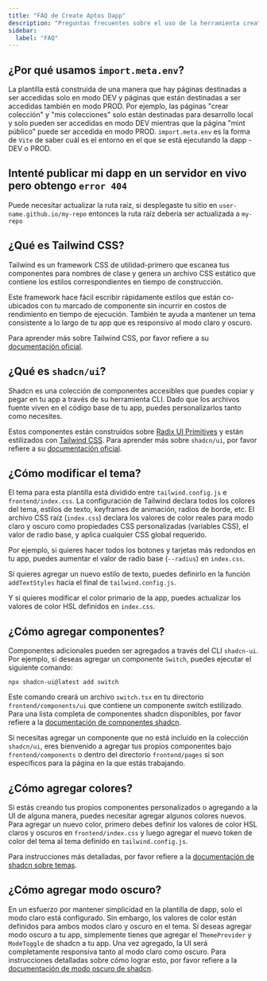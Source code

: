 ```yaml
---
title: "FAQ de Create Aptos Dapp"
description: "Preguntas frecuentes sobre el uso de la herramienta create-aptos-dapp y sus plantillas"
sidebar:
  label: "FAQ"
---
```


## ¿Por qué usamos `import.meta.env`?

La plantilla está construida de una manera que hay páginas destinadas a ser accedidas solo en modo DEV y páginas que están destinadas a ser accedidas también en modo PROD. Por ejemplo, las páginas "crear colección" y "mis colecciones" solo están destinadas para desarrollo local y solo pueden ser accedidas en modo DEV mientras que la página "mint público" puede ser accedida en modo PROD. `import.meta.env` es la forma de `Vite` de saber cuál es el entorno en el que se está ejecutando la dapp - DEV o PROD.

## Intenté publicar mi dapp en un servidor en vivo pero obtengo `error 404`

Puede necesitar actualizar la ruta raíz, si desplegaste tu sitio en `user-name.github.io/my-repo` entonces la ruta raíz debería ser actualizada a `my-repo`

## ¿Qué es Tailwind CSS?

Tailwind es un framework CSS de utilidad-primero que escanea tus componentes para nombres de clase y genera un archivo CSS estático que contiene los estilos correspondientes en tiempo de construcción.

Este framework hace fácil escribir rápidamente estilos que están co-ubicados con tu marcado de componente sin incurrir en costos de rendimiento en tiempo de ejecución. También te ayuda a mantener un tema consistente a lo largo de tu app que es responsivo al modo claro y oscuro.

Para aprender más sobre Tailwind CSS, por favor refiere a su [documentación oficial](https://tailwindcss.com/docs/utility-first).

## ¿Qué es `shadcn/ui`?

Shadcn es una colección de componentes accesibles que puedes copiar y pegar en tu app a través de su herramienta CLI. Dado que los archivos fuente viven en el código base de tu app, puedes personalizarlos tanto como necesites.

Estos componentes están construidos sobre [Radix UI Primitives](https://www.radix-ui.com/primitives) y están estilizados con [Tailwind CSS](https://tailwindcss.com/). Para aprender más sobre `shadcn/ui`, por favor refiere a su [documentación oficial](https://ui.shadcn.com/docs).

## ¿Cómo modificar el tema?

El tema para esta plantilla está dividido entre `tailwind.config.js` e `frontend/index.css`. La configuración de Tailwind declara todos los colores del tema, estilos de texto, keyframes de animación, radios de borde, etc. El archivo CSS raíz (`index.css`) declara los valores de color reales para modo claro y oscuro como propiedades CSS personalizadas (variables CSS), el valor de radio base, y aplica cualquier CSS global requerido.

Por ejemplo, si quieres hacer todos los botones y tarjetas más redondos en tu app, puedes aumentar el valor de radio base (`--radius`) en `index.css`.

Si quieres agregar un nuevo estilo de texto, puedes definirlo en la función `addTextStyles` hacia el final de `tailwind.config.js`.

Y si quieres modificar el color primario de la app, puedes actualizar los valores de color HSL definidos en `index.css`.

## ¿Cómo agregar componentes?

Componentes adicionales pueden ser agregados a través del CLI `shadcn-ui`. Por ejemplo, si deseas agregar un componente `Switch`, puedes ejecutar el siguiente comando:

```shellscript filename="Terminal"
npx shadcn-ui@latest add switch
```

Este comando creará un archivo `switch.tsx` en tu directorio `frontend/components/ui` que contiene un componente switch estilizado. Para una lista completa de componentes shadcn disponibles, por favor refiere a la [documentación de componentes shadcn](https://ui.shadcn.com/docs/components).

Si necesitas agregar un componente que no está incluido en la colección `shadcn/ui`, eres bienvenido a agregar tus propios componentes bajo `frontend/components` o dentro del directorio `frontend/pages` si son específicos para la página en la que estás trabajando.

## ¿Cómo agregar colores?

Si estás creando tus propios componentes personalizados o agregando a la UI de alguna manera, puedes necesitar agregar algunos colores nuevos. Para agregar un nuevo color, primero debes definir los valores de color HSL claros y oscuros en `frontend/index.css` y luego agregar el nuevo token de color del tema al tema definido en `tailwind.config.js`.

Para instrucciones más detalladas, por favor refiere a la [documentación de shadcn sobre temas](https://ui.shadcn.com/docs/theming).

## ¿Cómo agregar modo oscuro?

En un esfuerzo por mantener simplicidad en la plantilla de dapp, solo el modo claro está configurado. Sin embargo, los valores de color están definidos para ambos modos claro y oscuro en el tema. Si deseas agregar modo oscuro a tu app, simplemente tienes que agregar el `ThemeProvider` y `ModeToggle` de shadcn a tu app. Una vez agregado, la UI será completamente responsiva tanto al modo claro como oscuro. Para instrucciones detalladas sobre cómo lograr esto, por favor refiere a la [documentación de modo oscuro de shadcn](https://ui.shadcn.com/docs/dark-mode/vite).
